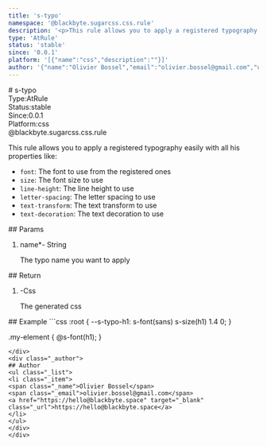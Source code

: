```yaml
---
title: 's-typo'
namespace: '@blackbyte.sugarcss.css.rule'
description: '<p>This rule allows you to apply a registered typography easily with all his properties like:</p> <ul> <li><code>font</code>: The font to use from the registered ones</li> <li><code>size</code>: The font size to use</li> <li><code>line-height</code>: The line height to use</li> <li><code>letter-spacing</code>: The letter spacing to use</li> <li><code>text-transform</code>: The text transform to use</li> <li><code>text-decoration</code>: The text decoration to use</li> </ul> '
type: 'AtRule'
status: 'stable'
since: '0.0.1'
platform: '[{"name":"css","description":""}]'
author: '{"name":"Olivier Bossel","email":"olivier.bossel@gmail.com","url":"https://hello@blackbyte.space"}'
---
```


<div class="docmap-mdx">
# s-typo
<div class="_metas">
<div class="_type"><span class="_type-label">Type:</span><span class="_type-value">AtRule</span></div>
<div class="_status"><span class="_status-label">Status:</span><span class="_status-value -stable">stable</span></div>
<div class="_since"><span class="_since-label">Since:</span><span class="_since-value">0.0.1</span></div>
<div class="_platform"><span class="_platform-label">Platform:</span><span class="_platform-value -css">css</span></div>
</div>
<div class="_namespace">@blackbyte.sugarcss.css.rule</div>
<div class="_description typo-lead typo-format">
<p>This rule allows you to apply a registered typography easily with all his properties like:</p>
<ul>
<li><code>font</code>: The font to use from the registered ones</li>
<li><code>size</code>: The font size to use</li>
<li><code>line-height</code>: The line height to use</li>
<li><code>letter-spacing</code>: The letter spacing to use</li>
<li><code>text-transform</code>: The text transform to use</li>
<li><code>text-decoration</code>: The text decoration to use</li>
</ul>

</div>
<div class="_params">
## Params
<ol class="_list">
<li class="_item">
<span class="_name">name<span class="_required">*</span></span><span class="_default">-</span> <span class="_type">String</span>
<p class="_description">The typo name you want to apply</p>
</li>
</ol>
</div>
<div class="_return">
## Return
<ol class="_list">
<li class="_item">
<span class="_default">-</span><span class="_type">Css</span>
<p class="_description">The generated css</p>
</li>
</ol>
</div>
<div class="_examples">
## Example
```css
:root {
   --s-typo-h1: s-font(sans) s-size(h1) 1.4 0;
}

.my-element {
@s-font(h1);
}

```
</div>
<div class="_author">
## Author
<ul class="_list">
<li class="_item">
<span class="_name">Olivier Bossel</span>
<span class="_email">olivier.bossel@gmail.com</span>
<a href="https://hello@blackbyte.space" target="_blank" class="_url">https://hello@blackbyte.space</a>
</li>
</ul>
</div>
</div>
```

